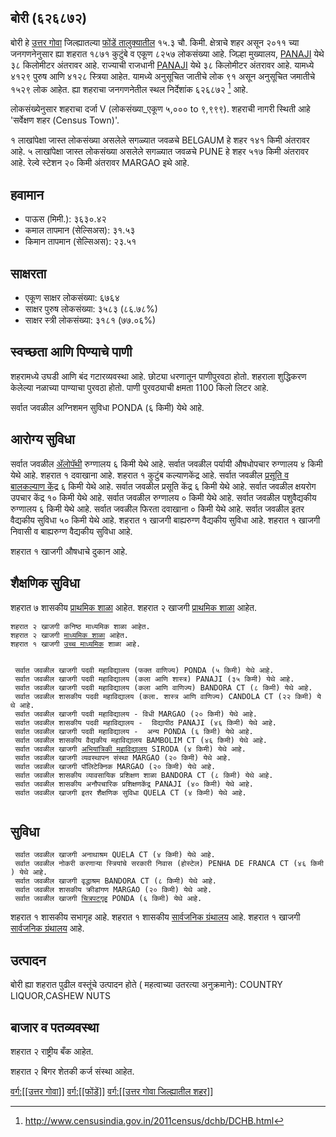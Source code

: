{{माहितीचौकट भारतीय न्यायक्षेत्र
|प्रकार=शहर 
|जनगणना_स्थलनिर्देशांक=626872
|स्थानिक_नाव=बोरी
|तालुका_नाव=फोंडें
|जिल्हा_नाव=उत्तर गोवा
|राज्य_नाव =गोवा
|विभाग=
|जिल्हा=[[उत्तर गोवा]]
|तालुका_नावे =[[फोंडें]]
|जवळचे_शहर =[[BELGAUM]]
|अक्षांश=
|रेखांश=
|शोधक_स्थान =right
|क्षेत्रफळ_एकूण=15.3
|उंची=
|लोकसंख्या_एकूण=8257
|लोकसंख्या_वर्ष=2011
|लोकसंख्या_घनता=539
|लोकसंख्या_पुरुष=4129
|लोकसंख्या_स्त्री=4128
|लिंग_गुणोत्तर=999
|अधिकृत_भाषा=[[कोंकणी, मराठी]]
}}

== बोरी (६२६८७२) ==

बोरी हे [[उत्तर गोवा जिल्हा | उत्तर गोवा]] जिल्ह्यातल्या [[फोंडें | फोंडें तालुक्यातील]] १५.३ चौ. किमी. क्षेत्राचे शहर असून २०११ च्या जनगणनेनुसार ह्या शहरात १८७१ कुटुंबे व एकूण ८२५७ लोकसंख्या आहे. जिल्हा मुख्यालय, [[PANAJI]] येथे ३८ किलोमीटर अंतरावर आहे. राज्याची राजधानी [[PANAJI]] येथे ३८ किलोमीटर अंतरावर आहे.   यामध्ये ४१२९ पुरुष आणि ४१२८ स्त्रिया आहेत. यामध्ये अनुसूचित जातीचे लोक ९१ असून अनुसूचित जमातीचे १५२९ लोक आहेत. ह्या शहराचा जनगणनेतील स्थल निर्देशांक ६२६८७२  <ref>http://www.censusindia.gov.in/2011census/dchb/DCHB.html</ref> आहे.

लोकसंख्येनुसार शहराचा दर्जा V (लोकसंख्या_एकूण ५,००० to ९,९९९).
शहराची नागरी स्थिती आहे 'सर्वेक्षण शहर (Census Town)'.

१ लाखांपेक्षा जास्त लोकसंख्या असलेले सगळ्यात जवळचे BELGAUM हे शहर  १४१ किमी अंतरावर आहे. ५ लाखांपेक्षा जास्त लोकसंख्या असलेले सगळ्यात जवळचे PUNE हे शहर  ५१७ किमी अंतरावर आहे. रेल्वे स्टेशन  २० किमी अंतरावर MARGAO इथे आहे.


== हवामान ==  
* पाऊस (मिमी.): ३६३०.४२ 
* कमाल तापमान (सेल्सिअस): ३१.५३
* किमान तापमान (सेल्सिअस): २३.५१


== साक्षरता ==  
* एकूण साक्षर लोकसंख्या: ६७६४
* साक्षर पुरुष लोकसंख्या: ३५८३ (८६.७८%)
* साक्षर स्त्री लोकसंख्या: ३१८१ (७७.०६%)


== स्वच्छता आणि पिण्याचे पाणी ==  
शहरामध्ये उघडी आणि बंद गटारव्यवस्था आहे.
छोट्या धरणातून  पाणीपुरवठा होतो. शहराला शुद्धिकरण केलेल्या नळाच्या पाण्याचा पुरवठा होतो. पाणी पुरवठ्याची क्षमता 1100 किलो लिटर आहे.

सर्वात जवळील अग्निशमन सुविधा PONDA (६ किमी) येथे आहे.


== आरोग्य सुविधा ==
सर्वात जवळील [[अॅलोपॅथी|अ‍ॅलोपॅथी]] रुग्णालय ६ किमी येथे आहे.
सर्वात जवळील पर्यायी औषधोपचार रुग्णालय ४ किमी येथे आहे.
﻿शहरात १ दवाखाना आहे.
﻿शहरात १ कुटुंब कल्याणकेंद्र आहे.
सर्वात जवळील [[प्रसूती| प्रसूति व बालकल्याण केंद्र]] ६ किमी येथे आहे.
सर्वात जवळील प्रसूति केंद्र ६ किमी येथे आहे.
सर्वात जवळील क्षयरोग उपचार केंद्र १० किमी येथे आहे.
सर्वात जवळील रुग्णालय ० किमी येथे आहे.
सर्वात जवळील पशुवैद्यकीय रुग्णालय ६ किमी येथे आहे.
सर्वात जवळील फिरता दवाखाना ० किमी येथे आहे.
सर्वात जवळील इतर वैद्यकीय सुविधा ५० किमी येथे आहे.
﻿शहरात १ खाजगी बाह्यरुग्ण वैद्यकीय सुविधा आहे.
﻿शहरात १ खाजगी निवासी व बाह्यरुग्ण वैद्यकीय सुविधा आहे.

﻿शहरात १ खाजगी  औषधाचे दुकान आहे.


== शैक्षणिक सुविधा ==
शहरात ७ शासकीय [[प्राथमिक शाळा]] आहेत. शहरात २ खाजगी [[प्राथमिक शाळा]] आहेत. 
 शहरात २ खाजगी कनिष्ठ माध्यमिक शाळा आहेत.  
 शहरात २ खाजगी [[माध्यमिक शाळा]] आहेत.  
 ﻿शहरात १ खाजगी [[उच्च माध्यमिक शिक्षण|उच्च माध्यमिक]] शाळा आहे.  
   
   
  सर्वात जवळील खाजगी पदवी महाविद्यालय (फक्त वाणिज्य) PONDA (५ किमी) येथे आहे.
  सर्वात जवळील खाजगी पदवी महाविद्यालय (कला आणि शास्त्र) PANAJI (३५ किमी) येथे आहे.
  सर्वात जवळील खाजगी पदवी महाविद्यालय (कला आणि वाणिज्य) BANDORA CT (८ किमी) येथे आहे.
  सर्वात जवळील शासकीय पदवी महाविद्यालय (कला. शास्त्र आणि वाणिज्य) CANDOLA CT (२२ किमी) येथे आहे.
  सर्वात जवळील खाजगी पदवी महाविद्यालय - विधी MARGAO (२० किमी) येथे आहे.
  सर्वात जवळील शासकीय पदवी महाविद्यालय -  विद्यापीठ PANAJI (४६ किमी) येथे आहे.
  सर्वात जवळील खाजगी पदवी महाविद्यालय -  अन्य PONDA (६ किमी) येथे आहे.
  सर्वात जवळील शासकीय वैद्यकीय महाविद्यालय BAMBOLIM CT (४६ किमी) येथे आहे.
  सर्वात जवळील खाजगी [[अभियांत्रिकी|अभियांत्रिकी महाविद्यालय]] SIRODA (४ किमी) येथे आहे.
  सर्वात जवळील खाजगी व्यवस्थापन संस्था MARGAO (२० किमी) येथे आहे.
  सर्वात जवळील खाजगी पॉलिटेक्निक MARGAO (२० किमी) येथे आहे.
  सर्वात जवळील शासकीय व्यावसायिक प्रशिक्षण शाळा BANDORA CT (८ किमी) येथे आहे.
  सर्वात जवळील शासकीय अनौपचारिक प्रशिक्षणकेंद्र PANAJI (४० किमी) येथे आहे.
  सर्वात जवळील खाजगी इतर शैक्षणिक सुविधा QUELA CT (४ किमी) येथे आहे.
   


== सुविधा ==
  सर्वात जवळील खाजगी अनाथाश्रम QUELA CT (४ किमी) येथे आहे.
  सर्वात जवळील नोकरी करणाऱ्या स्त्रियांचे सरकारी निवास (होस्टेल) PENHA DE FRANCA CT (४६ किमी) येथे आहे.
  सर्वात जवळील खाजगी वृद्धाश्रम BANDORA CT (८ किमी) येथे आहे.
  सर्वात जवळील शासकीय क्रीडांगण MARGAO (२० किमी) येथे आहे.
  सर्वात जवळील खाजगी [[चित्रपटगृह]] PONDA (६ किमी) येथे आहे.
﻿शहरात १ शासकीय सभागृह आहे.   
﻿शहरात १ शासकीय [[सार्वजनिक ग्रंथालय]] आहे. ﻿शहरात १ खाजगी [[सार्वजनिक ग्रंथालय]] आहे.  


== उत्पादन ==
बोरी ह्या शहरात पुढील वस्तूंचे उत्पादन होते ( महत्वाच्या उतरत्या अनुक्रमाने): COUNTRY LIQUOR,CASHEW NUTS


== बाजार व पतव्यवस्था ==
शहरात २ राष्ट्रीय बँक आहेत.



शहरात २ बिगर शेतकी कर्ज संस्था आहेत.



[[वर्ग:[[उत्तर गोवा]]]]
[[वर्ग:[[फोंडें]]]]
[[वर्ग:[[उत्तर गोवा जिल्ह्यातील शहर]]]]


{{संदर्भनोंदी}}
 


